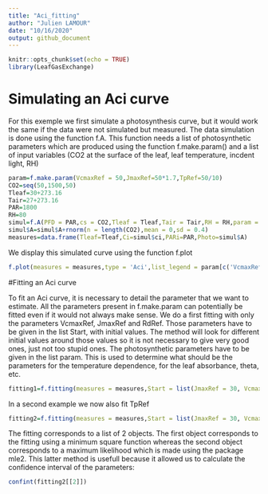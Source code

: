 ```yaml
---
title: "Aci_fitting"
author: "Julien LAMOUR"
date: "10/16/2020"
output: github_document
---
```


```r
knitr::opts_chunk$set(echo = TRUE)
library(LeafGasExchange)
```

# Simulating an Aci curve
For this exemple we first simulate a photosynthesis curve, but it would work the same if the data were not simulated but measured. The data simulation is done using the function f.A. This function needs a list of photosynthetic parameters which are produced using the function f.make.param() and a list of input variables (CO2 at the surface of the leaf, leaf temperature, incdent light, RH)

```r
param=f.make.param(VcmaxRef = 50,JmaxRef=50*1.7,TpRef=50/10)
CO2=seq(50,1500,50)
Tleaf=30+273.16
Tair=27+273.16
PAR=1800
RH=80
simul=f.A(PFD = PAR,cs = CO2,Tleaf = Tleaf,Tair = Tair,RH = RH,param = param)
simul$A=simul$A+rnorm(n = length(CO2),mean = 0,sd = 0.4)
measures=data.frame(Tleaf=Tleaf,Ci=simul$ci,PARi=PAR,Photo=simul$A)
```

We display this simulated curve using the function f.plot

```r
f.plot(measures = measures,type = 'Aci',list_legend = param[c('VcmaxRef','JmaxRef','TpRef','RdRef')],param = param)
```



#Fitting an Aci curve

To fit an Aci curve, it is necessary to detail the parameter that we want to estimate. All the parameters present in f.make.param can potentially be fitted even if it would not always make sense. We do a first fitting with only the parameters VcmaxRef, JmaxRef and RdRef. Those parameters have to be given in the list Start, with initial values. The method will look for different initial values around those values so it is not necessary to give very good ones, just not too stupid ones. The photosynthetic parameters have to be given in the list param. This is used to determine what should be the parameters for the temperature dependence, for the leaf absorbance, theta, etc.

```r
fitting1=f.fitting(measures = measures,Start = list(JmaxRef = 30, VcmaxRef = 50, RdRef = 1),param=f.make.param(),modify.init=TRUE,do.plot=TRUE,type='Aci')
```
In a second example we now also fit TpRef

```r
fitting2=f.fitting(measures = measures,Start = list(JmaxRef = 30, VcmaxRef = 50, RdRef = 1,TpRef=9),param=f.make.param(),modify.init=TRUE,do.plot=TRUE,type='Aci')
```

The fitting corresponds to a list of 2 objects. The first object corresponds to the fitting using a minimum square function whereas the second object corresponds to a maximum likelihood which is made using the package mle2. This latter method is usefull because it allowed us to calculate the confidence interval of the parameters:

```r
confint(fitting2[[2]])
```


